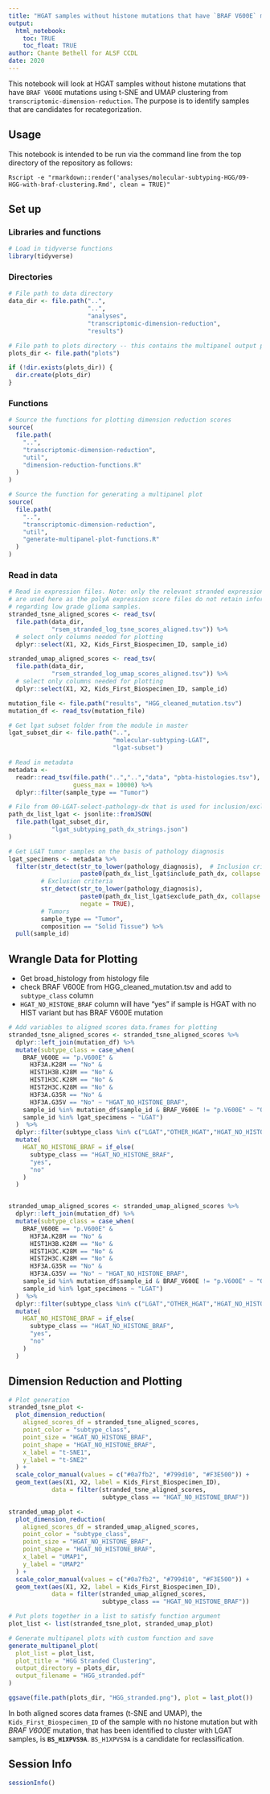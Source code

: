 ```yaml
---
title: "HGAT samples without histone mutations that have `BRAF V600E` mutations"
output: 
  html_notebook:
    toc: TRUE
    toc_float: TRUE
author: Chante Bethell for ALSF CCDL
date: 2020
---
```


This notebook will look at HGAT samples without histone mutations that have `BRAF V600E` mutations using t-SNE and UMAP clustering from `transcriptomic-dimension-reduction`.
The purpose is to identify samples that are candidates for recategorization.

## Usage

This notebook is intended to be run via the command line from the top directory
of the repository as follows:

```
Rscript -e "rmarkdown::render('analyses/molecular-subtyping-HGG/09-HGG-with-braf-clustering.Rmd', clean = TRUE)"
```

## Set up

### Libraries and functions

```r
# Load in tidyverse functions
library(tidyverse)
```

### Directories

```r
# File path to data directory
data_dir <- file.path("..",
                      "..",
                      "analyses",
                      "transcriptomic-dimension-reduction",
                      "results")

# File path to plots directory -- this contains the multipanel output plots
plots_dir <- file.path("plots")

if (!dir.exists(plots_dir)) {
  dir.create(plots_dir)
}
```

### Functions

```r
# Source the functions for plotting dimension reduction scores
source(
  file.path(
    "..",
    "transcriptomic-dimension-reduction",
    "util",
    "dimension-reduction-functions.R"
  )
)

# Source the function for generating a multipanel plot
source(
  file.path(
    "..",
    "transcriptomic-dimension-reduction",
    "util",
    "generate-multipanel-plot-functions.R"
  )
)
```



### Read in data

```r
# Read in expression files. Note: only the relevant stranded expression score files
# are used here as the polyA expression score files do not retain information
# regarding low grade glioma samples.
stranded_tsne_aligned_scores <- read_tsv(
  file.path(data_dir,
            "rsem_stranded_log_tsne_scores_aligned.tsv")) %>%
  # select only columns needed for plotting
  dplyr::select(X1, X2, Kids_First_Biospecimen_ID, sample_id)

stranded_umap_aligned_scores <- read_tsv(
  file.path(data_dir,
            "rsem_stranded_log_umap_scores_aligned.tsv")) %>%
  # select only columns needed for plotting
  dplyr::select(X1, X2, Kids_First_Biospecimen_ID, sample_id)

mutation_file <- file.path("results", "HGG_cleaned_mutation.tsv")
mutation_df <- read_tsv(mutation_file)

# Get lgat subset folder from the module in master
lgat_subset_dir <- file.path("..",
                             "molecular-subtyping-LGAT",
                             "lgat-subset")

# Read in metadata
metadata <-
  readr::read_tsv(file.path("..","..","data", "pbta-histologies.tsv"), 
                  guess_max = 10000) %>%
  dplyr::filter(sample_type == "Tumor") 

# File from 00-LGAT-select-pathology-dx that is used for inclusion/exclusion
path_dx_list_lgat <- jsonlite::fromJSON(
  file.path(lgat_subset_dir, 
            "lgat_subtyping_path_dx_strings.json")
)

# Get LGAT tumor samples on the basis of pathology diagnosis
lgat_specimens <- metadata %>%
  filter(str_detect(str_to_lower(pathology_diagnosis),  # Inclusion criteria
                    paste0(path_dx_list_lgat$include_path_dx, collapse = "|")),
         # Exclusion criteria
         str_detect(str_to_lower(pathology_diagnosis),
                    paste0(path_dx_list_lgat$exclude_path_dx, collapse = "|"),
                    negate = TRUE),
         # Tumors
         sample_type == "Tumor",
         composition == "Solid Tissue") %>%
  pull(sample_id)


```

## Wrangle Data for Plotting

- Get broad_histology from histology file
- check BRAF V600E from HGG_cleaned_mutation.tsv and add to `subtype_class` column
- `HGAT_NO_HISTONE_BRAF` column will have "yes" if sample is HGAT with no HIST variant but has BRAF V600E mutation 


```r
# Add variables to aligned scores data.frames for plotting
stranded_tsne_aligned_scores <- stranded_tsne_aligned_scores %>%
  dplyr::left_join(mutation_df) %>%
  mutate(subtype_class = case_when(
    BRAF_V600E == "p.V600E" &
      H3F3A.K28M == "No" & 
      HIST1H3B.K28M == "No" &
      HIST1H3C.K28M == "No" &
      HIST2H3C.K28M == "No" &
      H3F3A.G35R == "No" &
      H3F3A.G35V == "No" ~ "HGAT_NO_HISTONE_BRAF",
    sample_id %in% mutation_df$sample_id & BRAF_V600E != "p.V600E" ~ "OTHER_HGAT",
    sample_id %in% lgat_specimens ~ "LGAT")
  )  %>%
  dplyr::filter(subtype_class %in% c("LGAT","OTHER_HGAT","HGAT_NO_HISTONE_BRAF")) %>%
  mutate(
    HGAT_NO_HISTONE_BRAF = if_else(
      subtype_class == "HGAT_NO_HISTONE_BRAF",
      "yes",
      "no"
    )
  )  


stranded_umap_aligned_scores <- stranded_umap_aligned_scores %>%
  dplyr::left_join(mutation_df) %>%
  mutate(subtype_class = case_when(
    BRAF_V600E == "p.V600E" &
      H3F3A.K28M == "No" & 
      HIST1H3B.K28M == "No" &
      HIST1H3C.K28M == "No" &
      HIST2H3C.K28M == "No" &
      H3F3A.G35R == "No" &
      H3F3A.G35V == "No" ~ "HGAT_NO_HISTONE_BRAF",
    sample_id %in% mutation_df$sample_id & BRAF_V600E != "p.V600E" ~ "OTHER_HGAT",
    sample_id %in% lgat_specimens ~ "LGAT")
  )  %>%
  dplyr::filter(subtype_class %in% c("LGAT","OTHER_HGAT","HGAT_NO_HISTONE_BRAF")) %>%
  mutate(
    HGAT_NO_HISTONE_BRAF = if_else(
      subtype_class == "HGAT_NO_HISTONE_BRAF",
      "yes",
      "no"
    )
  )  
```

## Dimension Reduction and Plotting

```r
# Plot generation
stranded_tsne_plot <-
  plot_dimension_reduction(
    aligned_scores_df = stranded_tsne_aligned_scores,
    point_color = "subtype_class",
    point_size = "HGAT_NO_HISTONE_BRAF",
    point_shape = "HGAT_NO_HISTONE_BRAF",
    x_label = "t-SNE1",
    y_label = "t-SNE2"
  ) +
  scale_color_manual(values = c("#0a7fb2", "#799d10", "#F3E500")) +
  geom_text(aes(X1, X2, label = Kids_First_Biospecimen_ID),
            data = filter(stranded_tsne_aligned_scores, 
                          subtype_class == "HGAT_NO_HISTONE_BRAF"))

stranded_umap_plot <-
  plot_dimension_reduction(
    aligned_scores_df = stranded_umap_aligned_scores,
    point_color = "subtype_class",
    point_size = "HGAT_NO_HISTONE_BRAF",
    point_shape = "HGAT_NO_HISTONE_BRAF",
    x_label = "UMAP1",
    y_label = "UMAP2"
  ) +
  scale_color_manual(values = c("#0a7fb2", "#799d10", "#F3E500")) +
  geom_text(aes(X1, X2, label = Kids_First_Biospecimen_ID),
            data = filter(stranded_umap_aligned_scores, 
                          subtype_class == "HGAT_NO_HISTONE_BRAF"))

# Put plots together in a list to satisfy function argument
plot_list <- list(stranded_tsne_plot, stranded_umap_plot)

# Generate multipanel plots with custom function and save
generate_multipanel_plot(
  plot_list = plot_list,
  plot_title = "HGG Stranded Clustering",
  output_directory = plots_dir,
  output_filename = "HGG_stranded.pdf"
)

ggsave(file.path(plots_dir, "HGG_stranded.png"), plot = last_plot())
```

In both aligned scores data frames (t-SNE and UMAP), the `Kids_First_Biospecimen_ID` of the sample with no histone mutation but with _BRAF V600E_ mutation, that has been identified to cluster with LGAT samples, is **`BS_H1XPVS9A`**.
`BS_H1XPVS9A` is a candidate for reclassification.

## Session Info

```r
sessionInfo()
```

